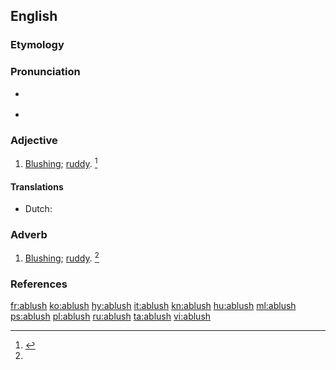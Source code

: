 ==English==

===Etymology===
{{prefix|a|blush|lang=en}}

===Pronunciation===
* {{a|US}} {{IPA|/əˈblʌʃ/|lang=en}}
* {{rhymes|ʌʃ|lang=en}}

===Adjective===
{{en-adj}}

# [[blushing|Blushing]]; [[ruddy]]. {{defdate|First attested in the Mid 19<sup>th</sup> century.}}<ref name=SOED>{{R:SOED5|page=5}}</ref>

====Translations====
{{trans-top|blushing}}
* Dutch: {{t+|nl|blozend}}
{{trans-mid}}
{{trans-bottom}}

===Adverb===
{{en-adv}}

# [[blushing|Blushing]]; [[ruddy]]. {{defdate|First attested in the Mid 19<sup>th</sup> century.}}<ref name=SOED/>

===References===
<references/>

[[fr:ablush]]
[[ko:ablush]]
[[hy:ablush]]
[[it:ablush]]
[[kn:ablush]]
[[hu:ablush]]
[[ml:ablush]]
[[ps:ablush]]
[[pl:ablush]]
[[ru:ablush]]
[[ta:ablush]]
[[vi:ablush]]